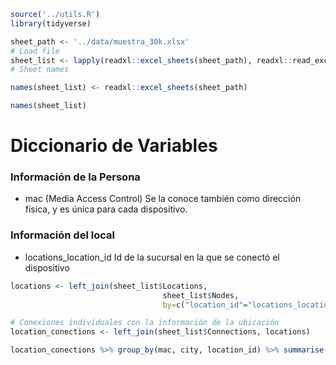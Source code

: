 

```r
source('../utils.R')
library(tidyverse)

sheet_path <- '../data/muestra_30k.xlsx'
# Load file
sheet_list <- lapply(readxl::excel_sheets(sheet_path), readxl::read_excel, path=sheet_path)
# Sheet names

names(sheet_list) <- readxl::excel_sheets(sheet_path)

names(sheet_list)
```

# Diccionario de Variables

### Información de la Persona
- mac	 (Media Access Control) Se la conoce también como dirección física, y es única para cada dispositivo.

### Información del local
- locations_location_id	Id de la sucursal en la que se conectó el dispositivo



```r
locations <- left_join(sheet_list$Locations, 
                                  sheet_list$Nodes, 
                                  by=c("location_id"="locations_location_id"))

# Conexiones individuales con la información de la ubicación
location_conections <- left_join(sheet_list$Connections, locations)
```



```r
location_conections %>% group_by(mac, city, location_id) %>% summarise(n = n()) 
```

